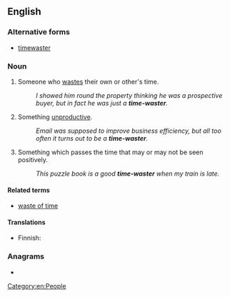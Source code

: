 {{also|timewaster}}
==English==

===Alternative forms===
* [[timewaster]]

===Noun===
{{en-noun|head=[[time]]-[[waster]]}}

# Someone who [[waste time|wastes]] their own or other's time.
#: ''I showed him round the property thinking he was a prospective buyer, but in fact he was just a '''time-waster'''.''
# Something [[unproductive]].
#: ''Email was supposed to improve business efficiency, but all too often it turns out to be a '''time-waster'''.'' 
# Something which passes the time that may or may not be seen positively.
#: ''This puzzle book is a good '''time-waster''' when my train is late.''

====Related terms====
* [[waste of time]]

====Translations====
{{trans-top|someone who wastes time}}
{{trans-mid}}
{{trans-bottom}}

{{trans-top|something unproductive}}
* Finnish: {{t+|fi|ajanhukka}}
{{trans-mid}}
{{trans-bottom}}

===Anagrams===
* {{anagrams|en|a=aeeimrsttw|water mites}}

[[Category:en:People]]